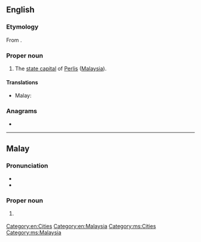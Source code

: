 {{also|kangar}}
==English==
{{wikipedia}}

===Etymology===
From {{der|en|ms|Kangar}}.

===Proper noun===
{{en-proper noun}}

# The [[state capital]] of [[Perlis]] ([[Malaysia]]).

====Translations====
{{trans-top|capital of Perlis}}
* Malay: {{t|ms|Kangar}}
{{trans-mid}}
{{trans-bottom}}

===Anagrams===
* {{anagrams|en|a=aagknr|Kangra}}

[[Category:en:Cities]]
[[Category:en:Malaysia]]

----

==Malay==
{{wikipedia|lang=ms}}

===Pronunciation===
* {{IPA|ms|/kaŋa(r)/}}
* {{rhymes|ms|aŋa(r)|ŋa(r)|a(r)}}

===Proper noun===
{{ms-proper noun|j=کاڠر}}

# {{l|en|Kangar}} {{qualifier|capital of Perlis}}

[[Category:ms:Cities]]
[[Category:ms:Malaysia]]